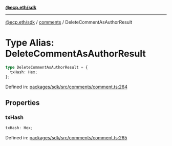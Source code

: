 [**@ecp.eth/sdk**](../../index.mdx)

***

[@ecp.eth/sdk](/sdk-reference/index.mdx) / [comments](/sdk-reference/comments/index.mdx) / DeleteCommentAsAuthorResult

# Type Alias: DeleteCommentAsAuthorResult

```ts
type DeleteCommentAsAuthorResult = {
  txHash: Hex;
};
```

Defined in: [packages/sdk/src/comments/comment.ts:264](https://github.com/ecp-eth/comments-monorepo/blob/main/packages/sdk/src/comments/comment.ts#L264)

## Properties

### txHash

```ts
txHash: Hex;
```

Defined in: [packages/sdk/src/comments/comment.ts:265](https://github.com/ecp-eth/comments-monorepo/blob/main/packages/sdk/src/comments/comment.ts#L265)
